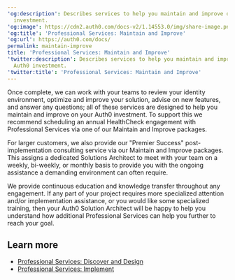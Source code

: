 ---
'og:description': Describes services to help you maintain and improve on your Auth0
  investment.
'og:image': https://cdn2.auth0.com/docs-v2/1.14553.0/img/share-image.png
'og:title': 'Professional Services: Maintain and Improve'
'og:url': https://auth0.com/docs/
permalink: maintain-improve
title: 'Professional Services: Maintain and Improve'
'twitter:description': Describes services to help you maintain and improve on your
  Auth0 investment.
'twitter:title': 'Professional Services: Maintain and Improve'
---
Once complete, we can work with your teams to review your identity environment, optimize and improve your solution, advise on new features, and answer any questions; all of these services are designed to help you maintain and improve on your Auth0 investment. To support this we recommend scheduling an annual HealthCheck engagement with Professional Services via one of our Maintain and Improve packages.

For larger customers, we also provide our "Premier Success" post-implementation consulting service via our Maintain and Improve packages. This assigns a dedicated Solutions Architect to meet with your team on a weekly, bi-weekly, or monthly basis to provide you with the ongoing assistance a demanding environment can often require.

<Callout icon="file-lines" color="#0EA5E9" iconType="regular">

We provide continuous education and knowledge transfer throughout any engagement. If any part of your project requires more specialized attention and/or implementation assistance, or you would like some specialized training, then your Auth0 Solution Architect will be happy to help you understand how additional Professional Services can help you further to reach your goal.

</Callout>

## Learn more

* [Professional Services: Discover and Design](/docs/get-started/professional-services/discover-design)
* [Professional Services: Implement](/docs/get-started/professional-services/implement)